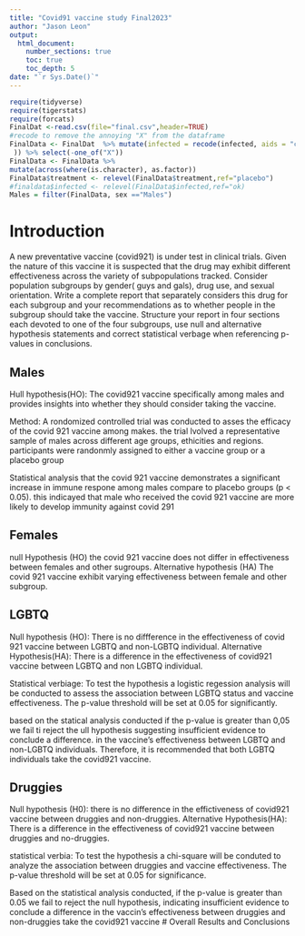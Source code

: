 ```yaml
---
title: "Covid91 vaccine study Final2023"
author: "Jason Leon"
output: 
  html_document:
    number_sections: true
    toc: true
    toc_depth: 5
date: "`r Sys.Date()`" 
---
```


```r
require(tidyverse)
require(tigerstats)
require(forcats)
FinalDat <-read.csv(file="final.csv",header=TRUE)
#recode to remove the annoying "X" from the dataframe
FinalData <- FinalDat  %>% mutate(infected = recode(infected, aids = "covid", none = "ok"
 )) %>% select(-one_of("X"))
FinalData <- FinalData %>%
mutate(across(where(is.character), as.factor))
FinalData$treatment <- relevel(FinalData$treatment,ref="placebo")
#finaldata$infected <- relevel(FinalData$infected,ref="ok)
Males = filter(FinalData, sex =="Males")
```

# Introduction

A new  preventative vaccine (covid921) is under test in clinical trials. Given the nature of this vaccine it is suspected that the drug may exhibit different effectiveness across the variety of subpopulations tracked. Consider population subgroups by gender( guys and gals), drug use, and sexual orientation. Write a complete report that separately considers this drug for each subgroup and your recommendations as to whether people in the subgroup should take the vaccine. Structure your report in four sections each devoted to one of the four subgroups, use null and alternative hypothesis statements and correct statistical verbage when referencing p-values in conclusions.

## Males
Hull hypothesis(HO): The covid921 vaccine specifically among males and provides insights into whether they should consider taking the vaccine.

Method: A rondomized controlled trial was conducted to asses the efficacy of the covid 921 vaccine among makes. the trial lvolved a representative sample of males across different age groups, ethicities and regions. participants were randonmly assigned to either a vaccine group or a placebo group

Statistical analysis that the covid 921 vaccine demonstrates a significant increase in immune respone among males compare to placebo groups (p < 0.05). this indicayed that male who received the covid 921 vaccine are more likely to develop immunity against covid 291

## Females
null Hypothesis (HO) the covid 921 vaccine does not differ in effectiveness between females and other sugroups. Alternative hypothesis (HA) The covid 921 vaccine exhibit varying effectiveness between female and other subgroup.

## LGBTQ
Null hypothesis (HO): There is no diffference in the effectiveness of covid 921 vaccine between LGBTQ and non-LGBTQ individual. Alternative Hypothesis(HA): There is a difference in the effectiveness of covid921 vaccine between LGBTQ and non LGBTQ individual.

Statistical verbiage: To test the hypothesis a logistic regession analysis will be conducted to assess the association between LGBTQ status and vaccine effectiveness. The p-value threshold will be set at 0.05 for significantly.

based on the statical analysis conducted if the p-value is greater than 0,05 we fail ti reject the ull hypothesis suggesting insufficient evidence to conclude a difference. in the vaccine's effectiveness between LGBTQ and non-LGBTQ individuals. Therefore, it is recommended that both LGBTQ individuals take the covid921 vaccine.


## Druggies
Null hypothesis (H0): there is no difference in the effictiveness of covid921 vaccine between druggies and non-druggies. Alternative Hypothesis(HA): There is a difference in the effectiveness of covid921 vaccine between druggies and no-druggies.

statistical verbia: To test the hypothesis a chi-square will be conduted to analyze the association between druggies and vaccine effectiveness. The p-value threshold will be set at 0.05 for significance.

Based on the statistical analysis conducted, if the p-value is greater than 0.05 we fail to reject the null hypothesis, indicating insufficient evidence to conclude a difference in the vaccin's effectiveness between druggies and non-druggies take the covid921 vaccine
# Overall Results and Conclusions

